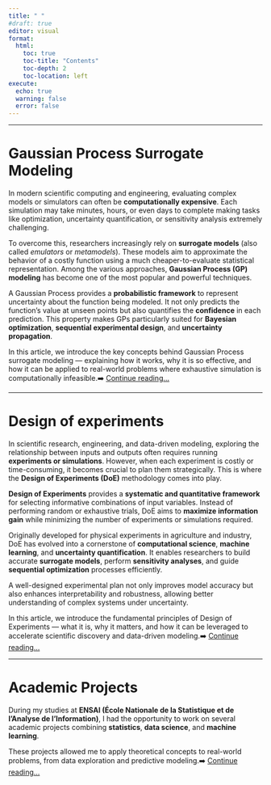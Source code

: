 ```yaml
---
title: " "
#draft: true
editor: visual
format:
  html:
    toc: true   
    toc-title: "Contents"    
    toc-depth: 2    
    toc-location: left  
execute:
  echo: true
  warning: false
  error: false
---
```


___

# Gaussian Process Surrogate Modeling

In modern scientific computing and engineering, evaluating complex models or simulators can often be **computationally expensive**. Each simulation may take minutes, hours, or even days to complete making tasks like optimization, uncertainty quantification, or sensitivity analysis extremely challenging.  

To overcome this, researchers increasingly rely on **surrogate models** (also called *emulators* or *metamodels*). These models aim to approximate the behavior of a costly function using a much cheaper-to-evaluate statistical representation. Among the various approaches, **Gaussian Process (GP) modeling** has become one of the most popular and powerful techniques.  

A Gaussian Process provides a **probabilistic framework** to represent uncertainty about the function being modeled. It not only predicts the function’s value at unseen points but also quantifies the **confidence** in each prediction. This property makes GPs particularly suited for **Bayesian optimization**, **sequential experimental design**, and **uncertainty propagation**.  

In this article, we introduce the key concepts behind Gaussian Process surrogate modeling — explaining how it works, why it is so effective, and how it can be applied to real-world problems where exhaustive simulation is computationally infeasible.➡️ [Continue reading...](gp-modeling.qmd)

___

# Design of experiments

In scientific research, engineering, and data-driven modeling, exploring the relationship between inputs and outputs often requires running **experiments or simulations**. However, when each experiment is costly or time-consuming, it becomes crucial to plan them strategically. This is where the **Design of Experiments (DoE)** methodology comes into play.  

**Design of Experiments** provides a **systematic and quantitative framework** for selecting informative combinations of input variables. Instead of performing random or exhaustive trials, DoE aims to **maximize information gain** while minimizing the number of experiments or simulations required.  

Originally developed for physical experiments in agriculture and industry, DoE has evolved into a cornerstone of **computational science**, **machine learning**, and **uncertainty quantification**. It enables researchers to build accurate **surrogate models**, perform **sensitivity analyses**, and guide **sequential optimization** processes efficiently.  

A well-designed experimental plan not only improves model accuracy but also enhances interpretability and robustness, allowing better understanding of complex systems under uncertainty.  

In this article, we introduce the fundamental principles of Design of Experiments — what it is, why it matters, and how it can be leveraged to accelerate scientific discovery and data-driven modeling.➡️ [Continue reading...](sp.qmd)

___

# Academic Projects

During my studies at **ENSAI (École Nationale de la Statistique et de l’Analyse de l’Information)**, I had the opportunity to work on several academic projects combining **statistics**, **data science**, and **machine learning**.  

These projects allowed me to apply theoretical concepts to real-world problems, from data exploration and predictive modeling.➡️ [Continue reading...](acproj.qmd) 
